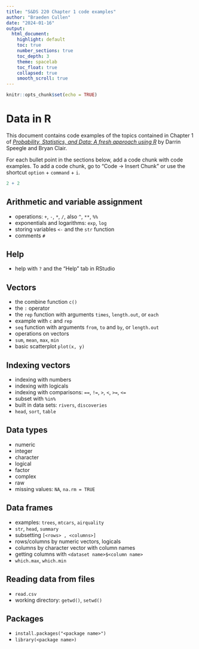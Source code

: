 ```yaml
---
title: "S&DS 220 Chapter 1 code examples"
author: "Braeden Cullen"
date: "2024-01-16"
output:
  html_document:
    highlight: default
    toc: true
    number_sections: true
    toc_depth: 3
    theme: spacelab
    toc_float: true
    collapsed: true
    smooth_scroll: true
---
```


```r
knitr::opts_chunk$set(echo = TRUE)
```

# Data in R

This document contains code examples of the topics contained in Chapter 1 of [*Probability, Statistics, and Data: A fresh approach using R*](https://mathstat.slu.edu/~speegle/_book/preface.html) by Darrin Speegle and Bryan Clair.

For each bullet point in the sections below, add a code chunk with code examples.  To add a code chunk, go to "Code -> Insert Chunk" or use the shortcut `option` + `command` + `i`.

```r
2 + 2
```

## Arithmetic and variable assignment

- operations: `+`, `-`, `*`, `/`, also `^`, `**`, `%%`
- exponentials and logarithms: `exp`, `log`
- storing variables `<-` and the `str` function
- comments `#`

## Help

- help with `?` and the "Help" tab in RStudio

## Vectors

- the combine function `c()`
- the `:` operator
- the `rep` function with arguments `times`, `length.out`, or `each`
- example with `c` and `rep`
- `seq` function with arguments `from`, `to` and `by`, or `length.out`
- operations on vectors
- `sum`, `mean`, `max`, `min`
- basic scatterplot `plot(x, y)`

## Indexing vectors

- indexing with numbers
- indexing with logicals
- indexing with comparisons: `==`, `!=`, `>`, `<`, `>=`, `<=`
- subset with `%in%`
- built in data sets: `rivers`, `discoveries`
- `head`, `sort`, `table`

## Data types

- numeric
- integer
- character
- logical
- factor
- complex
- raw
- missing values: `NA`, `na.rm = TRUE`

## Data frames

- examples: `trees`, `mtcars`, `airquality`
- `str`, `head`, `summary`
- subsetting `[<rows> , <columns>]`
- rows/columns by numeric vectors, logicals
- columns by character vector with column names
- getting columns with `<dataset name>$<column name>`
- `which.max`, `which.min`

## Reading data from files

- `read.csv`
- working directory: `getwd()`, `setwd()`

## Packages

- `install.packages("<package name>")`
- `library(<package name>)`
